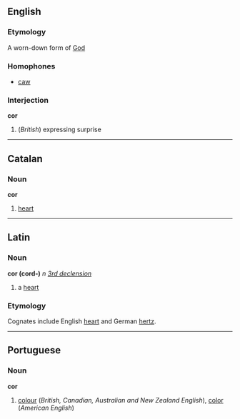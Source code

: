 ==English==
===Etymology===
A worn-down form of [[God]]

===Homophones===
*[[caw]]

===Interjection===
'''cor'''

#(''British'') expressing surprise

----
==Catalan==
===Noun===
'''cor'''

#[[heart]]

----
==Latin==
===Noun===
'''cor (cord-)''' ''n'' ''[[Wiktionary Appendix:Latin third declension|3rd declension]]''

#a [[heart]]
===Etymology===
Cognates include English [[heart]] and German [[hertz]].
----

==Portuguese==
===Noun===
'''cor'''

#[[colour]] (''British, Canadian, Australian and New Zealand English''), [[color]] (''American English'')
